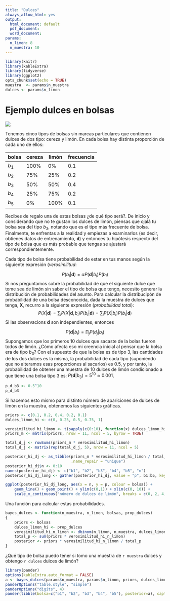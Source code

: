 ```yaml
---
title: "Dulces"
always_allow_html: yes
output:
  html_document: default
  pdf_document: 
  word_document: 
params:
  n_limon: 8
  n_muestra: 10
---
```


```r
library(knitr)
library(kableExtra)
library(tidyverse)
library(ggplot2)
opts_chunk$set(echo = TRUE)
muestra  <- params$n_muestra
dulces <- params$n_limon

```

# Ejemplo dulces en bolsas

![](./imagenes/bolsas.png){wicth=50%}

Tenemos cinco tipos de bolsas sin marcas particulares que contienen dulces de dos tipo: cereza y limón. En cada bolsa hay distinta proporción de cada uno de ellos:

|bolsa     | cereza |  limón |frecuencia |
|----------|--------|--------|-----------|
|$b_1$     |  100%  |   0%   |    0.1    |
|$b_2$     |   75%  |  25%   |    0.2    |
|$b_3$     |   50%  |  50%   |    0.4    |
|$b_4$     |   25%  |  75%   |    0.2    |
|$b_5$     |    0%  | 100%   |    0.1    |

Recibes de regalo una de estas bolsas ¿de qué tipo será?. De inicio y considerando que no te gustan los dulces de limón, piensas que ojalá tu bolsa sea del tipo $b_3$, notando que es el tipo más frecuente de bolsa. Finalmente, te enfrentas a la realidad y empiezas a examinarlos (es decir, obtienes datos de entrenamiento, $\textbf{d}$) y entonces tu hipótesis respecto del tipo de bolsa que es más probable que tengas se ajustará correspondientemente.

Cada tipo de bolsa tiene probabilidad de estar en tus manos según la siguiente expresión (_verosimilitud_:

$$
P(b_i|\textbf{d}) = \alpha P(\textbf{d}|b_i) P(b_i)
$$
Si nos preguntamos sobre la probabilidad de que el siguiente dulce que tome sea de limón sin saber el tipo de bolsa que tengo, necesito generar la distribución de probabilidades del asunto. Para calcular la distribucipón de probabilidad de una bolsa desconocida, dada la muestra de dulces que tenga, $\textbf{X}$, recurro a la siguiente expresión (_probabilidad total_):
$$
P(X|\textbf{d}) = \sum_{i} P(X|\textbf{d}, b_i) P(b_i|\textbf{d}) = \sum_{i} P(X|b_i)P(b_i|\textbf{d})
$$
Si las observacions $\textbf{d}$ son independientes, entonces

$$
P(\textbf{d}|b_i) = \prod_j P(d_j|b_i)
$$
Supongamos que los primeros 10 dulces que sacaste de la bolas fueron todos de limón. ¿Cómo afecta eso mi creencia inicial al pensar que la bolsa era de tipo $b_3$? Con el supuesto de que la bolsa es de tipo 3, las cantidades de los dos dulces es la misma, la probabilidad de cada tipo (suponiendo que no alteramos esas proporciones al sacarlos) es 0.5, y por tanto, la probabilidad de obtener una muestra de 10 dulces de limón condicionado a que tiene una bolsa tipo 3 es: $P(\textbf{d}|b_3) = 5^{10} \approx 0.001$.


```r
p_d_b3 <- 0.5^10
p_d_b3

```

Si hacemos esto mismo para distinto número de apariciones de dulces de limón en la muestra, obtenemos las siguientes gráficas.

```r
priors <- c(0.1, 0.2, 0.4, 0.2, 0.1)
dulces_limon_hi <- c(0, 0.25, 0.5, 0.75, 1)

verosimilitud_hi_limon <- t(sapply(c(0:10), function(x) dulces_limon_hi^x))
priors_m <- matrix(priors, nrow = 11, ncol = 5, byrow = TRUE)

total_d_j <- rowSums(priors_m * verosimilitud_hi_limon)
total_d_j <- matrix(rep(total_d_j, 5), nrow = 11, ncol = 5)

posterior_hi_dj <- as_tibble(priors_m * verosimilitud_hi_limon / total_d_j, 
                             .name_repair = "unique")
posterior_hi_dj$n <- 0:10 
names(posterior_hi_dj) <- c("b1", "b2", "b3", "b4", "b5", "n") 
posterior_hi_dj_long <- gather(posterior_hi_dj, value = "p", b1:b5, key= "bolsa")

ggplot(posterior_hi_dj_long, aes(x = n, y = p, colour = bolsa)) + 
    geom_line() + geom_point() + ylim(c(0,1)) + xlim(c(0, 10)) +
    scale_x_continuous("número de dulces de limón", breaks = c(0, 2, 4, 6, 8, 10))

```

Una función para calcular estas probabilidades.

```r
bayes_dulces <- function(n_muestra, n_limon, bolsas, prop_dulces)
{
    priors <- bolsas
    dulces_limon_hi <- prop_dulces
    verosimilitud_hi_n_limon <- dbinom(n_limon, n_muestra, dulces_limon_hi)
    total_p <- sum(priors * verosimilitud_hi_n_limon)
    posterior <- priors * verosimilitud_hi_n_limon / total_p
}

```

¿Qué tipo de bolsa puedo tener si tomo una muestra de `r muestra` dulces y obtengo `r dulces` dulces de limón?
 
```r
library(pander)
options(kableExtra.auto_format = FALSE)
a <- bayes_dulces(params$n_muestra, params$n_limon, priors, dulces_limon_hi)
panderOptions("table.style", "simple")
panderOptions("digits", 4)
pander(tibble(bolsa=c("b1", "b2", "b3", "b4", "b5"), posterior=a), caption = "Probabilidades _a posteriori_ para cada tipo de bolsa", justify = "center")
```

